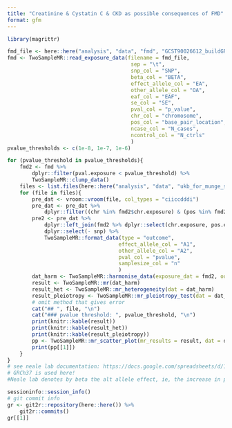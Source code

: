 ```yaml
---
title: "Creatinine & Cystatin C & CKD as possible consequences of FMD"
format: gfm
---
```



```r
library(magrittr)
```


```r
fmd_file <- here::here("analysis", "data", "fmd", "GCST90026612_buildGRCh37.tsv")
fmd <- TwoSampleMR::read_exposure_data(filename = fmd_file,
                                        sep = "\t",
                                        snp_col = "SNP",
                                        beta_col = "BETA",
                                        effect_allele_col = "EA",
                                        other_allele_col = "OA",
                                        eaf_col = "EAF",
                                        se_col = "SE",
                                        pval_col = "p_value",
                                        chr_col = "chromosome",
                                        pos_col = "base_pair_location",
                                        ncase_col = "N_cases",
                                        ncontrol_col = "N_ctrls"
                                        )
pvalue_thresholds <- c(1e-8, 1e-7, 1e-6)
```



```r
for (pvalue_threshold in pvalue_thresholds){
    fmd2 <- fmd %>% 
        dplyr::filter(pval.exposure < pvalue_threshold) %>%
        TwoSampleMR::clump_data()
    files <- list.files(here::here("analysis", "data", "ukb_for_munge_sumstats"), pattern = "female", full.names = TRUE)
    for (file in files){
        pre_dat <- vroom::vroom(file, col_types = "ciiccdddi")
        pre_dat <- pre_dat %>%
            dplyr::filter((chr %in% fmd2$chr.exposure) & (pos %in% fmd2$pos.exposure))
        pre2 <- pre_dat %>%
            dplyr::left_join(fmd2 %>% dplyr::select(chr.exposure, pos.exposure, SNP), by = c("chr" = "chr.exposure", "pos" = "pos.exposure")) %>%
            dplyr::select(- snp) %>%
            TwoSampleMR::format_data(type = "outcome", 
                                    effect_allele_col = "A1", 
                                    other_allele_col = "A2",
                                    pval_col = "pvalue",
                                    samplesize_col = "n"       
                                    )
        dat_harm <- TwoSampleMR::harmonise_data(exposure_dat = fmd2, outcome_dat = pre2)
        result <- TwoSampleMR::mr(dat_harm) 
        result_het <- TwoSampleMR::mr_heterogeneity(dat = dat_harm)
        result_pleiotropy <- TwoSampleMR::mr_pleiotropy_test(dat = dat_harm)
        # omit method that gives error
        cat("## ", file, "\n")
        cat("### pvalue threshold: ", pvalue_threshold, "\n")
        print(knitr::kable(result))
        print(knitr::kable(result_het))
        print(knitr::kable(result_pleiotropy))
        pp <- TwoSampleMR::mr_scatter_plot(mr_results = result, dat = dat_harm)
        print(pp[[1]])
    }
}
# see neale lab documentation: https://docs.google.com/spreadsheets/d/1kvPoupSzsSFBNSztMzl04xMoSC3Kcx3CrjVf4yBmESU/edit#gid=227859291
# GRCh37 is used here!
#Neale lab denotes by beta the alt allele effect, ie, the increase in phenotype per increase in one alt allele.
```



```r
sessioninfo::session_info()
# git commit info
gr <- git2r::repository(here::here()) %>%
    git2r::commits()
gr[[1]] 
```